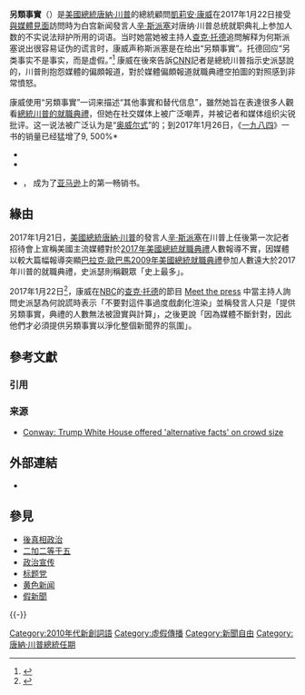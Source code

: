 {{noteTA
|G1 = PresidentsUS
|G2 = PP
|1 = zh-hans:斯派塞;zh-hant:斯派塞;zh-tw:史派瑟;
|2 = zh-tw:厄尼思特;zh-hant:歐內斯特;zh-hans:欧内斯特;
}}

'''另類事實'''（{{lang-en|alternative facts}}）是[[美國總統|美國總統]][[唐納·川普|唐納·川普]]的總統顧問[[凱莉安·康威|凱莉安·康威]]在2017年1月22日接受[[與媒體見面|與媒體見面]]訪問時为白宫新闻發言人[[辛·斯派塞|辛·斯派塞]]对唐纳·川普总统就职典礼上参加人数的不实说法辩护所用的词语。当时她當她被主持人[[查克·托德|查克·托德]]追問解释为何斯派塞说出很容易证伪的谎言时，康威声称斯派塞是在给出“另類事實”。托德回应“另类事实不是事实，而是虚假。”<ref>{{Cite web |url=https://www.thenewslens.com/article/59962 |title=川普顧問︰白宮新聞秘書沒有說謊，只是提供了「另類事實」 |access-date=2017-01-28 |archive-date=2019-06-09 |archive-url=https://web.archive.org/web/20190609033315/https://www.thenewslens.com/article/59962 |dead-url=no }}</ref>
康威在後來告訴[[CNN|CNN]]記者是總統川普指示史派瑟說的，川普則抱怨媒體的偏頗報道，對於媒體偏頗報道就職典禮空拍圖的對照感到非常憤怒。

康威使用“另類事實”一词来描述“其他事實和替代信息”，雖然她旨在表達很多人觀看[[2017年美國總統就職典禮|總統川普的就職典禮]]，但她在社交媒体上被广泛嘲弄，并被记者和媒体组织尖锐批评。这一说法被广泛认为是“[[奥威尔式|奥威尔式]]”的；到2017年1月26日，《[[一九八四|一九八四]]》一书的销量已经猛增了9, 500%<ref name="Nineteen Eighty-Four">* {{cite news |last=de Freytas-Tamura |first=Kimiko |title=George Orwell's '1984' Is Suddenly a Best-Seller |url=https://www.nytimes.com/2017/01/25/books/1984-george-orwell-donald-trump.html |date=January 25, 2017 |work=[[紐約時報|紐約時報]] |accessdate=January 26, 2017 |archive-date=2021-02-17 |archive-url=https://web.archive.org/web/20210217135539/https://www.nytimes.com/2017/01/25/books/1984-george-orwell-donald-trump.html |dead-url=no }}
* {{cite web |url=http://thehill.com/blogs/blog-briefing-room/news/315808-sales-of-george-orwells-1984-jump-after-conways-alternative |title=Sales of '1984' surge after Conway talks 'alternative facts' |website=[[國會山報|國會山報]] |date=January 24, 2017 |accessdate=January 24, 2017 |last=Calfas |first=Jennifer |archive-date=2020-11-11 |archive-url=https://web.archive.org/web/20201111192324/http://thehill.com/blogs/blog-briefing-room/news/315808-sales-of-george-orwells-1984-jump-after-conways-alternative |dead-url=no }}
* {{cite web |url=http://www.kansascity.com/news/politics-government/article128367114.html |title=George Orwell's '1984' surges in sales after 'alternative facts' comment |work=The Kansas City Star |date=January 24, 2017 |accessdate=January 24, 2017 |last=Koh |first=Elizabeth |archive-date=2020-09-24 |archive-url=https://web.archive.org/web/20200924014522/https://www.kansascity.com/news/politics-government/article128367114.html |dead-url=no }}
* {{cite news |last=Kakutani |first=Michiko |title=Why ‘1984’ Is a 2017 Must-Read |url=https://www.nytimes.com/2017/01/26/books/why-1984-is-a-2017-must-read.html |date=January 26, 2017 |work=[[紐約時報|紐約時報]] |accessdate=January 26, 2017 |archive-date=2021-03-14 |archive-url=https://web.archive.org/web/20210314075346/https://www.nytimes.com/2017/01/25/books/1984-george-orwell-donald-trump.html |dead-url=no }}</ref>， 成为了[[亚马逊公司|亚马逊]]上的第一畅销书。

== 緣由 ==
2017年1月21日，[[美國總統|美國總統]][[唐納·川普|唐納·川普]]的發言人[[辛·斯派塞|辛·斯派塞]]在川普上任後第一次記者招待會上宣稱美國主流媒體對於[[2017年美國總統就職典禮|2017年美國總統就職典禮]]人數報導不實，因媒體以較大篇幅報導突顯[[巴拉克·歐巴馬|巴拉克·歐巴馬]][[2009年美國總統就職典禮|2009年美國總統就職典禮]]參加人數遠大於2017年川普的就職典禮，史派瑟則稱觀眾「史上最多」。

2017年1月22日<ref>{{cite news |url=http://www.cnn.com/2017/01/22/politics/kellyanne-conway-alternative-facts/index.html |title=Conway: Trump White House offered 'alternative facts' on crowd size |last=Bradner |first=Eric |website=CNN |date=January 22, 2017 |accessdate=2017-01-28 |archive-date=2017-02-04 |archive-url=https://web.archive.org/web/20170204211900/http://www.cnn.com/2017/01/22/politics/kellyanne-conway-alternative-facts/index.html |dead-url=no }}</ref>，康威在[[NBC|NBC]]的[[查克·托德|查克·托德]]的節目 [[與媒體見面|Meet the press]] 中當主持人詢問史派瑟為何說謊時表示「不要對這件事過度戲劇化渲染」並稱發言人只是「提供另類事實，典禮的人數無法被證實與計算」，之後更說「因為媒體不斷針對，因此他們才必須提供另類事實以淨化整個新聞界的氛圍」。

== 參考文獻 ==
=== 引用 ===
{{Reflist}}

=== 来源 ===
{{refbegin}}
* [http://edition.cnn.com/2017/01/22/politics/kellyanne-conway-alternative-facts/index.html Conway: Trump White House offered 'alternative facts' on crowd size]{{Wayback|url=http://edition.cnn.com/2017/01/22/politics/kellyanne-conway-alternative-facts/index.html |date=20170125015334 }}
{{refend}}

== 外部連結 ==
* {{YouTube|VSrEEDQgFc8|link=no|Kellyanne Conway: Press Secretary Sean Spicer Gave 'Alternative Facts' <nowiki>| Meet The Press | NBC News</nowiki>|language=en}}

== 參見 ==
{{Portal|美国|政治}}
* [[後真相政治|後真相政治]]
* [[二加二等于五|二加二等于五]]
* [[政治宣传|政治宣传]]
* [[标题党|标题党]]
* [[黄色新闻|黄色新闻]]
* [[假新聞|假新聞]]
{{-}}
{{媒體操縱}}

[[Category:2010年代新創詞語|Category:2010年代新創詞語]]
[[Category:虛假傳播|Category:虛假傳播]]
[[Category:新聞自由|Category:新聞自由]]
[[Category:唐納·川普總統任期|Category:唐納·川普總統任期]]